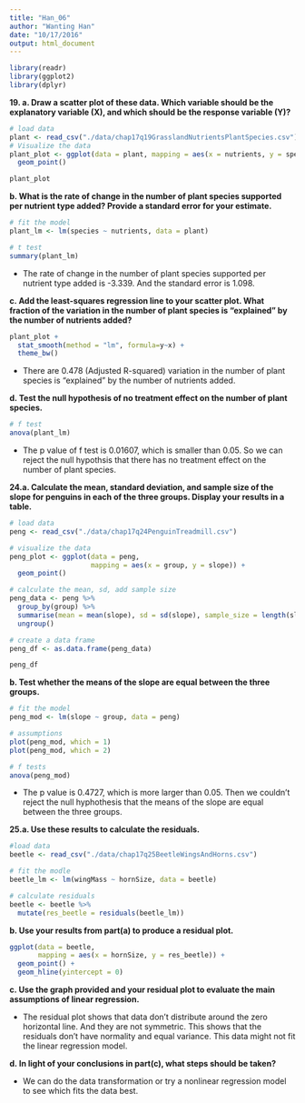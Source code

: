 ```yaml
---
title: "Han_06"
author: "Wanting Han"
date: "10/17/2016"
output: html_document
---
```

```r
library(readr)
library(ggplot2)
library(dplyr)
```

**19. a. Draw a scatter plot of these data. Which variable should be the explanatory variable (X), and which should be the response variable (Y)?**

```r
# load data
plant <- read_csv("./data/chap17q19GrasslandNutrientsPlantSpecies.csv")
# Visualize the data
plant_plot <- ggplot(data = plant, mapping = aes(x = nutrients, y = species)) +
  geom_point()

plant_plot
```

**b. What is the rate of change in the number of plant species supported per nutrient type added? Provide a standard error for your estimate.**
```r
# fit the model
plant_lm <- lm(species ~ nutrients, data = plant)

# t test
summary(plant_lm)
```

* The rate of change in the number of plant species supported per nutrient type added is -3.339. And the standard error is 1.098.

**c. Add the least-squares regression line to your scatter plot. What fraction of the variation in the number of plant species is "explained" by the number of nutrients added?**
```r
plant_plot +
  stat_smooth(method = "lm", formula=y~x) +
  theme_bw()
```

* There are 0.478 (Adjusted R-squared) variation in the number of plant species is "explained" by the number of nutrients added.

**d. Test the null hypothesis of no treatment effect on the number of plant species.**
```r
# f test
anova(plant_lm)
```

* The p value of f test is 0.01607, which is smaller than 0.05. So we can reject the null hypothsis that there has no treatment effect on the number of plant species. 

**24.a. Calculate the mean, standard deviation, and sample size of the slope for penguins in each of the three groups. Display your results in a table.**
```r
# load data
peng <- read_csv("./data/chap17q24PenguinTreadmill.csv")

# visualize the data
peng_plot <- ggplot(data = peng, 
                    mapping = aes(x = group, y = slope)) +
  geom_point()

# calculate the mean, sd, add sample size
peng_data <- peng %>%
  group_by(group) %>%
  summarise(mean = mean(slope), sd = sd(slope), sample_size = length(slope)) %>%
  ungroup()

# create a data frame
peng_df <- as.data.frame(peng_data)

peng_df
```

**b. Test whether the means of the slope are equal between the three groups.**
```r
# fit the model
peng_mod <- lm(slope ~ group, data = peng)

# assumptions
plot(peng_mod, which = 1)
plot(peng_mod, which = 2)

# f tests 
anova(peng_mod)
```

* The p value is 0.4727, which is more larger than 0.05. Then we couldn't reject the null hyphothesis that the means of the slope are equal between the three groups.

**25.a. Use these results to calculate the residuals.**
```r
#load data
beetle <- read_csv("./data/chap17q25BeetleWingsAndHorns.csv")

# fit the modle
beetle_lm <- lm(wingMass ~ hornSize, data = beetle)

# calculate residuals
beetle <- beetle %>%
  mutate(res_beetle = residuals(beetle_lm)) 
```

**b. Use your results from part(a) to produce a residual plot.**
```r
ggplot(data = beetle, 
       mapping = aes(x = hornSize, y = res_beetle)) +
  geom_point() +
  geom_hline(yintercept = 0)
```

**c. Use the graph provided and your residual plot to evaluate the main assumptions of linear regression.**

* The residual plot shows that data don't distribute around the zero horizontal line. And they are not symmetric. This shows that the residuals don't have normality and equal variance. This data might not fit the linear regression model.

**d. In light of your conclusions in part(c), what steps should be taken?**

* We can do the data transformation or try a nonlinear regression model to see which fits the data best.

